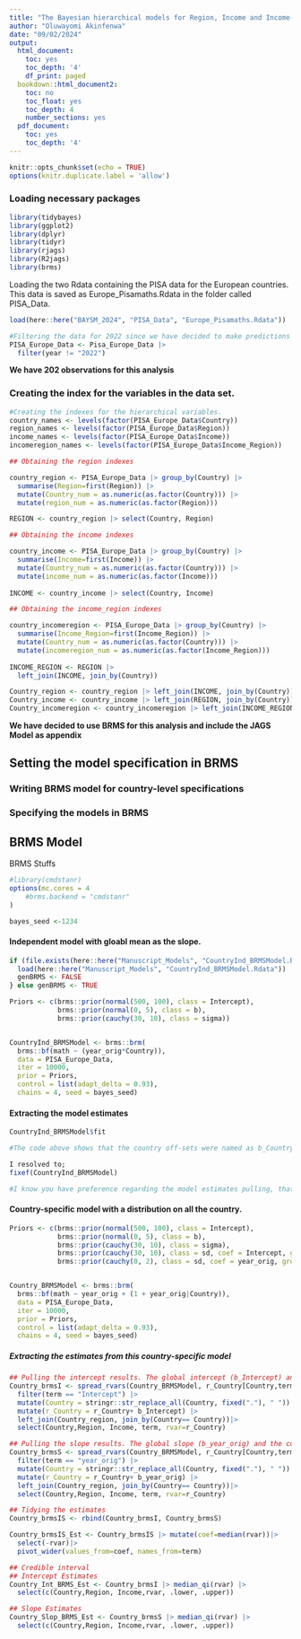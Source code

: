 ```yaml
---
title: "The Bayesian hierarchical models for Region, Income and Income-Region"
author: "Oluwayomi Akinfenwa"
date: "09/02/2024"
output:
  html_document:
    toc: yes
    toc_depth: '4'
    df_print: paged
  bookdown::html_document2:
    toc: no
    toc_float: yes
    toc_depth: 4
    number_sections: yes
  pdf_document:
    toc: yes
    toc_depth: '4'
---
```


```r
knitr::opts_chunk$set(echo = TRUE)
options(knitr.duplicate.label = 'allow')
```

### Loading necessary packages

```r
library(tidybayes)
library(ggplot2)
library(dplyr)
library(tidyr)
library(rjags)
library(R2jags)
library(brms)
```

Loading the two Rdata containing the PISA data for the European countries. This data is saved as Europe_Pisamaths.Rdata in the folder called PISA_Data.

```r
load(here::here("BAYSM_2024", "PISA_Data", "Europe_Pisamaths.Rdata"))

#Filtering the data for 2022 since we have decided to make predictions with the models for year 2022.
PISA_Europe_Data <- Pisa_Europe_Data |>
  filter(year != "2022")
```

**We have 202 observations for this analysis**

### Creating the index for the variables in the data set.

```r
#Creating the indexes for the hierarchical variables.
country_names <- levels(factor(PISA_Europe_Data$Country))
region_names <- levels(factor(PISA_Europe_Data$Region))
income_names <- levels(factor(PISA_Europe_Data$Income))
incomeregion_names <- levels(factor(PISA_Europe_Data$Income_Region))

## Obtaining the region indexes

country_region <- PISA_Europe_Data |> group_by(Country) |>
  summarise(Region=first(Region)) |>
  mutate(Country_num = as.numeric(as.factor(Country))) |>
  mutate(region_num = as.numeric(as.factor(Region)))

REGION <- country_region |> select(Country, Region)

## Obtaining the income indexes

country_income <- PISA_Europe_Data |> group_by(Country) |>
  summarise(Income=first(Income)) |>
  mutate(Country_num = as.numeric(as.factor(Country))) |>
  mutate(income_num = as.numeric(as.factor(Income)))
         
INCOME <- country_income |> select(Country, Income)

## Obtaining the income_region indexes

country_incomeregion <- PISA_Europe_Data |> group_by(Country) |>
  summarise(Income_Region=first(Income_Region)) |>
  mutate(Country_num = as.numeric(as.factor(Country))) |>
  mutate(incomeregion_num = as.numeric(as.factor(Income_Region)))
         
INCOME_REGION <- REGION |>
  left_join(INCOME, join_by(Country))

Country_region <- country_region |> left_join(INCOME, join_by(Country))
Country_income <- country_income |> left_join(REGION, join_by(Country))
Country_incomeregion <- country_incomeregion |> left_join(INCOME_REGION, join_by(Country))
```

**We have decided to use BRMS for this analysis and include the JAGS Model as appendix**

## Setting the model specification in BRMS

### Writing BRMS model for country-level specifications


### Specifying the models in BRMS

## BRMS Model

BRMS Stuffs

```r
#library(cmdstanr)
options(mc.cores = 4
    #brms.backend = "cmdstanr"
)

bayes_seed <-1234
```

#### Independent model with gloabl mean as the slope.

```r
if (file.exists(here::here("Manuscript_Models", "CountryInd_BRMSModel.Rdata"))){
  load(here::here("Manuscript_Models", "CountryInd_BRMSModel.Rdata"))
  genBRMS <- FALSE
} else genBRMS <- TRUE

```

```r

Priors <- c(brms::prior(normal(500, 100), class = Intercept),
            brms::prior(normal(0, 5), class = b),
            brms::prior(cauchy(30, 10), class = sigma))


CountryInd_BRMSModel <- brms::brm(
  brms::bf(math ~ (year_orig*Country)),
  data = PISA_Europe_Data,
  iter = 10000, 
  prior = Priors,
  control = list(adapt_delta = 0.93),
  chains = 4, seed = bayes_seed)
```


#### Extracting the model estimates

```r
CountryInd_BRMSModel$fit

#The code above shows that the country off-sets were named as b_CountryCountryname e.g the offset for Albania is stored as b_CountryAlbania (these made it difficult to use our existing spread_rvars approach of pulling the estimates alongside the credible estimates as seen in the result pulling for model Country_BRMSModel). 

I resolved to;
fixef(CountryInd_BRMSModel)

#I know you have preference regarding the model estimates pulling, that's why I am reaching out.
```

#### Country-specific model with a distribution on all the country.

```r

Priors <- c(brms::prior(normal(500, 100), class = Intercept),
            brms::prior(normal(0, 5), class = b),
            brms::prior(cauchy(30, 10), class = sigma),
            brms::prior(cauchy(30, 10), class = sd, coef = Intercept, group=Country),
            brms::prior(cauchy(0, 2), class = sd, coef = year_orig, group=Country))


Country_BRMSModel <- brms::brm(
  brms::bf(math ~ year_orig + (1 + year_orig|Country)),
  data = PISA_Europe_Data,
  iter = 10000, 
  prior = Priors,
  control = list(adapt_delta = 0.93),
  chains = 4, seed = bayes_seed)
```

##### Extracting the estimates from this country-specific model

```r
## Pulling the intercept results. The global intercept (b_Intercept) and the country offsets.
Country_brmsI <- spread_rvars(Country_BRMSModel, r_Country[Country,term], b_Intercept) |>
  filter(term == "Intercept") |>
  mutate(Country = stringr::str_replace_all(Country, fixed("."), " ")) |>
  mutate(r_Country = r_Country+ b_Intercept) |>
  left_join(Country_region, join_by(Country== Country))|>
  select(Country,Region, Income, term, rvar=r_Country)

## Pulling the slope results. The global slope (b_year_orig) and the country offsets.
Country_brmsS <- spread_rvars(Country_BRMSModel, r_Country[Country,term], b_year_orig) |>
  filter(term == "year_orig") |>
  mutate(Country = stringr::str_replace_all(Country, fixed("."), " ")) |>
  mutate(r_Country = r_Country+ b_year_orig) |>
  left_join(Country_region, join_by(Country== Country))|>
  select(Country,Region, Income, term, rvar=r_Country)

## Tidying the estimates
Country_brmsIS <- rbind(Country_brmsI, Country_brmsS)

Country_brmsIS_Est <- Country_brmsIS |> mutate(coef=median(rvar))|> 
  select(-rvar)|>
  pivot_wider(values_from=coef, names_from=term)

## Credible interval
## Intercept Estimates
Country_Int_BRMS_Est <- Country_brmsI |> median_qi(rvar) |>
  select(c(Country,Region, Income,rvar, .lower, .upper))

## Slope Estimates
Country_Slop_BRMS_Est <- Country_brmsS |> median_qi(rvar) |>
  select(c(Country,Region, Income,rvar, .lower, .upper))
```

